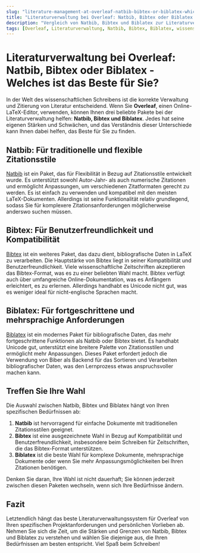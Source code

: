```yaml
---
slug: "literature-management-at-overleaf-natbib-bibtex-or-biblatex-which-is-the-best-for-you"
title: "Literaturverwaltung bei Overleaf: Natbib, Bibtex oder Biblatex - Welches ist das Beste für Sie?" 
description: "Vergleich von Natbib, Bibtex und Biblatex zur Literaturverwaltung bei Overleaf, damit Sie die beste Option für Ihre Schreibbedürfnisse bestimmen können." 
tags: [Overleaf, Literaturverwaltung, Natbib, Bibtex, Biblatex, wissenschaftliches Schreiben, Zitationsverwaltung]
---
```


# Literaturverwaltung bei Overleaf: Natbib, Bibtex oder Biblatex - Welches ist das Beste für Sie?

In der Welt des wissenschaftlichen Schreibens ist die korrekte Verwaltung und Zitierung von Literatur entscheidend. Wenn Sie **Overleaf**, einen Online-LaTeX-Editor, verwenden, können Ihnen drei beliebte Pakete bei der Literaturverwaltung helfen: **Natbib, Bibtex und Biblatex**. Jedes hat seine eigenen Stärken und Schwächen, und das Verständnis dieser Unterschiede kann Ihnen dabei helfen, das Beste für Sie zu finden.

## Natbib: Für traditionelle und flexible Zitationsstile

[Natbib](https://ctan.org/pkg/natbib) ist ein Paket, das für Flexibilität in Bezug auf Zitationsstile entwickelt wurde. Es unterstützt sowohl Autor-Jahr- als auch numerische Zitationen und ermöglicht Anpassungen, um verschiedenen Zitatformaten gerecht zu werden. Es ist einfach zu verwenden und kompatibel mit den meisten LaTeX-Dokumenten. Allerdings ist seine Funktionalität relativ grundlegend, sodass Sie für komplexere Zitationsanforderungen möglicherweise anderswo suchen müssen.

## Bibtex: Für Benutzerfreundlichkeit und Kompatibilität

[Bibtex](https://ctan.org/pkg/bibtex) ist ein weiteres Paket, das dazu dient, bibliografische Daten in LaTeX zu verarbeiten. Die Hauptstärke von Bibtex liegt in seiner Kompatibilität und Benutzerfreundlichkeit. Viele wissenschaftliche Zeitschriften akzeptieren das Bibtex-Format, was es zu einer beliebten Wahl macht. Bibtex verfügt auch über umfangreiche Online-Dokumentation, was es Anfängern erleichtert, es zu erlernen. Allerdings handhabt es Unicode nicht gut, was es weniger ideal für nicht-englische Sprachen macht.

## Biblatex: Für fortgeschrittene und mehrsprachige Anforderungen

[Biblatex](https://ctan.org/pkg/biblatex) ist ein modernes Paket für bibliografische Daten, das mehr fortgeschrittene Funktionen als Natbib oder Bibtex bietet. Es handhabt Unicode gut, unterstützt eine breitere Palette von Zitationsstilen und ermöglicht mehr Anpassungen. Dieses Paket erfordert jedoch die Verwendung von Biber als Backend für das Sortieren und Verarbeiten bibliografischer Daten, was den Lernprozess etwas anspruchsvoller machen kann.

## Treffen Sie Ihre Wahl

Die Auswahl zwischen Natbib, Bibtex und Biblatex hängt von Ihren spezifischen Bedürfnissen ab:

1. **Natbib** ist hervorragend für einfache Dokumente mit traditionellen Zitationsstilen geeignet.
2. **Bibtex** ist eine ausgezeichnete Wahl in Bezug auf Kompatibilität und Benutzerfreundlichkeit, insbesondere beim Schreiben für Zeitschriften, die das Bibtex-Format unterstützen.
3. **Biblatex** ist die beste Wahl für komplexe Dokumente, mehrsprachige Dokumente oder wenn Sie mehr Anpassungsmöglichkeiten bei Ihren Zitationen benötigen.

Denken Sie daran, Ihre Wahl ist nicht dauerhaft; Sie können jederzeit zwischen diesen Paketen wechseln, wenn sich Ihre Bedürfnisse ändern.

## Fazit

Letztendlich hängt das beste Literaturverwaltungssystem für Overleaf von Ihren spezifischen Projektanforderungen und persönlichen Vorlieben ab. Nehmen Sie sich die Zeit, um die Stärken und Grenzen von Natbib, Bibtex und Biblatex zu verstehen und wählen Sie diejenige aus, die Ihren Bedürfnissen am besten entspricht. Viel Spaß beim Schreiben!
